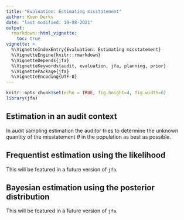 ```yaml
---
title: "Evaluation: Estimating misstatement"
author: Koen Derks
date: "last modified: 19-08-2021"
output: 
  rmarkdown::html_vignette:
    toc: true
vignette: >
  %\VignetteIndexEntry{Evaluation: Estimating misstatement}
  %\VignetteEngine{knitr::rmarkdown}
  %\VignetteDepends{jfa}
  %\VignetteKeywords{audit, evaluation, jfa, planning, prior}
  %\VignettePackage{jfa}
  %\VignetteEncoding{UTF-8}
---
```


```r
knitr::opts_chunk$set(echo = TRUE, fig.height=4, fig.width=6)
library(jfa)
```

## Estimation in an audit context

In audit sampling estimation the auditor tries to determine the unknown quantity of the misstatement $\theta$ in the population as best as possible. 

## Frequentist estimation using the likelihood

This will be featured in a future version of `jfa`.

## Bayesian estimation using the posterior distribution

This will be featured in a future version of `jfa`.